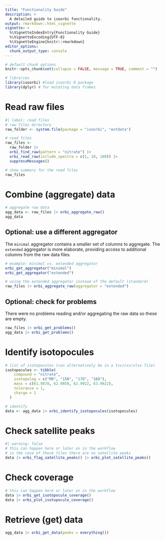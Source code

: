 ```yaml
---
title: "Functionality Guide"
description: >
  A detailed guide to isoorbi functionality.
output: rmarkdown::html_vignette
vignette: >
  %\VignetteIndexEntry{Functionality Guide}
  %\VignetteEncoding{UTF-8}
  %\VignetteEngine{knitr::rmarkdown}
editor_options: 
  chunk_output_type: console
---
```


```r
# default chunk options
knitr::opts_chunk$set(collapse = FALSE, message = TRUE, comment = "")
```


```r
# libraries
library(isoorbi) #load isoorbi R package
library(dplyr) # for mutating data frames
```


# Read raw files

```r
#| label: read files
# raw files directory
raw_folder <- system.file(package = "isoorbi", "extdata")

# read files
raw_files <-
  raw_folder |> 
  orbi_find_raw(pattern = "nitrate") |> 
  orbi_read_raw(include_spectra = c(1, 10, 100)) |>
  suppressMessages()

# show summary for the read files
raw_files
```

# Combine (aggregate) data

```r
# aggregate raw data
agg_data <- raw_files |> orbi_aggregate_raw()
agg_data
```

## Optional: use a different aggregator

The `minimal` aggregator contains a smaller set of columns to aggregate. The `extended` aggregator is more elaborate, providing access to additional columns from the raw data files.

```r
# example: minimal vs. extended aggregator
orbi_get_aggregator("minimal")
orbi_get_aggregator("extended")

# using the extended aggregator instead of the default (standard)
raw_files |> orbi_aggregate_raw(aggregator = "extended")
```

## Optional: check for problems

There were no problems reading and/or aggregating the raw data so these are empty.

```r
raw_files |> orbi_get_problems()
agg_data |> orbi_get_problems()
```

# Identify isotopocules

```r
# list of isotopocules (can alternatively be in a tsv/csv/xlsx file)
isotopocules <- tibble(
    compound = "nitrate",
    isotopolog = c("M0", "15N", "17O", "18O"),
    mass = c(61.9878, 62.9850, 62.9922, 63.9922),
    tolerance = 1,
    charge = 1
  )

# identify
data <- agg_data |> orbi_identify_isotopocules(isotopocules)
```

# Check satellite peaks

```r
#| warning: false
# this can happen here or later on in the workflow
# in the case of these files there are no satellite peaks
data |> orbi_flag_satellite_peaks() |> orbi_plot_satellite_peaks()
```

# Check coverage

```r
# this can happen here or later on in the workflow
data |> orbi_get_isotopocule_coverage()
data |> orbi_plot_isotopocule_coverage()
```

# Retrieve (get) data

```r
agg_data |> orbi_get_data(peaks = everything())
```
